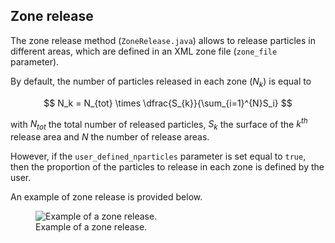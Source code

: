 
## Zone release {#sec-zone-release}

The zone release method (`ZoneRelease.java`) allows to release particles in different areas, which are defined in an XML zone file (`zone_file` parameter).

By default, the number of particles released in each zone ($N_k$) is equal to

$$
N_k = N_{tot} \times \dfrac{S_{k}}{\sum_{i=1}^{N}S_i}
$$

with $N_{tot}$ the total number of released particles, $S_k$ the surface of the $k^{th}$ release area and $N$ the number of release areas.

However, if the `user_defined_nparticles` parameter is set equal to `true`, then the proportion of the particles to release in each zone is defined by the user.

An example of zone release is provided below.

![Example of a zone release.](release/_static/release_zones.jpg){#fig-zone-release}
